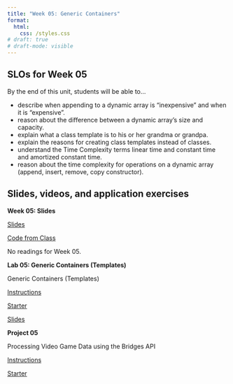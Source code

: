 ```yaml
---
title: "Week 05: Generic Containers"
format: 
  html:
    css: /styles.css
# draft: true
# draft-mode: visible
---
```


## SLOs for Week 05

By the end of this unit, students will be able to...

-   describe when appending to a dynamic array is "inexpensive" and when it is "expensive".
-   reason about the difference between a dynamic array's size and capacity.
-   explain what a class template is to his or her grandma or grandpa.
-   explain the reasons for creating class templates instead of classes.
-   understand the Time Complexity terms linear time and constant time and amortized constant time.
-   reason about the time complexity for operations on a dynamic array (append, insert, remove, copy constructor).

## Slides, videos, and application exercises

:::::: slide-deck
**Week 05: Slides**

::: slides
[Slides](https://docs.google.com/presentation/d/19Dyq-ocaGfhTA623PzKYofXuDHr-gz8eRP19zv65Mu0/edit?usp=sharing){target="_blank"}
:::

::: source
[Code from Class](https://calvincollege-my.sharepoint.com/:f:/g/personal/vtn2_calvin_edu/Eredz2bHiShCtI0CVssiaggB8tUES6QbacEf2cc4PBhTgQ?e=uoV7Uu){target="_blank"}
:::

::: reading
No readings for Week 05.
:::
::::::

<!-- ## Lab -->

:::::: lab
**Lab 05: Generic Containers (Templates)**

Generic Containers (Templates)

::: instructions
[Instructions](/labs/lab05.qmd)
:::

::: starter
[Starter](https://classroom.github.com/a/A9e4F6bm){target="_blank"}
:::

::: slides
[Slides](https://calvincollege-my.sharepoint.com/:p:/g/personal/ea47_calvin_edu/EdKlMONUpYdNiliaYucu1uEBPSS2SC3aIkQ2vufi3mOloA?e=PbaD85){target="_blank"}
:::
::::::

<!-- ## Homework assignments -->

::::: homework
**Project 05**

Processing Video Game Data using the Bridges API

::: instructions
[Instructions](/projects/proj05.qmd)
:::

::: starter
[Starter](https://classroom.github.com/a/lrml-eLW){target="_blank"}
:::
:::::